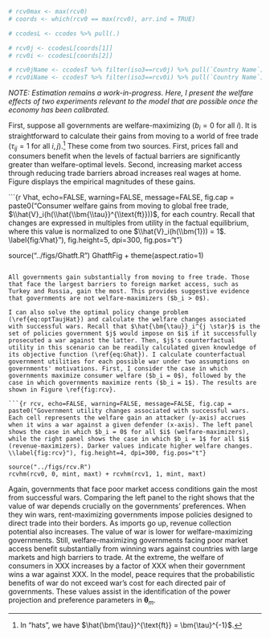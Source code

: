 ```r

# rcv0max <- max(rcv0)
# coords <- which(rcv0 == max(rcv0), arr.ind = TRUE)

# ccodesL <- ccodes %>% pull(.)

# rcv0j <- ccodesL[coords[1]]
# rcv0i <- ccodesL[coords[2]]

# rcv0jName <- ccodesT %>% filter(iso3==rcv0j) %>% pull(`Country Name`)
# rcv0iName <- ccodesT %>% filter(iso3==rcv0i) %>% pull(`Country Name`)

```

*NOTE: Estimation remains a work-in-progress. Here, I present the welfare effects of two experiments relevant to the model that are possible once the economy has been calibrated.*


First, suppose all governments are welfare-maximizing ($b_i=0$ for all $i$). It is straightforward to calculate their gains from moving to a world of free trade ($\tau_{ij} = 1$ for all $i, j$).^[In "hats", we have $\hat{\bm{\tau}}^{\text{ft}} = \bm{\tau}^{-1}$.] These come from two sources. First, prices fall and consumers benefit when the levels of factual barriers are significantly greater than welfare-optimal levels. Second, increasing market access through reducing trade barriers abroad increases real wages at home. Figure \ref{fig:Vhat} displays the empirical magnitudes of these gains. 

```{r Vhat, echo=FALSE, warning=FALSE, message=FALSE, fig.cap = paste0("Consumer welfare gains from moving to global free trade, $\\hat{V}_i(h(\\hat{\\bm{\\tau}}^{\\text{ft}}))$, for each country. Recall that changes are expressed in multiples from utility in the factual equilibrium, where this value is normalized to one $\\hat{V}_i(h(\\bm{1})) = 1$. \\label{fig:Vhat}"), fig.height=5, dpi=300, fig.pos="t"}

source("../figs/Ghatft.R")
GhatftFig + theme(aspect.ratio=1)

```

All governments gain substantially from moving to free trade. Those that face the largest barriers to foreign market access, such as Turkey and Russia, gain the most. This provides suggestive evidence that governments are not welfare-maximizers ($b_i > 0$). 

I can also solve the optimal policy change problem (\ref{eq:optTaujHat}) and calculate the welfare changes associated with successful wars. Recall that $\hat{\bm{\tau}}_i^{j \star}$ is the set of policies government $j$ would impose on $i$ if it successfully prosecuted a war against the latter. Then, $j$'s counterfactual utility in this scenario can be readily calculated given knowledge of its objective function (\ref{eq:Ghat}). I calculate counterfactual government utilities for each possible war under two assumptions on governments' motivations. First, I consider the case in which governments maximize consumer welfare ($b_i = 0$), followed by the case in which governments maximize rents ($b_i = 1$). The results are shown in Figure \ref{fig:rcv}.

```{r rcv, echo=FALSE, warning=FALSE, message=FALSE, fig.cap = paste0("Government utility changes associated with successful wars. Each cell represents the welfare gain an attacker (y-axis) accrues when it wins a war against a given defender (x-axis). The left panel shows the case in which $b_i = 0$ for all $i$ (welfare-maximizers), while the right panel shows the case in which $b_i = 1$ for all $i$ (revenue-maximizers). Darker values indicate higher welfare changes. \\label{fig:rcv}"), fig.height=4, dpi=300, fig.pos="t"}

source("../figs/rcv.R")
rcvhm(rcv0, 0, mint, maxt) + rcvhm(rcv1, 1, mint, maxt)

```

Again, governments that face poor market access conditions gain the most from successful wars. Comparing the left panel to the right shows that the value of war depends crucially on the governments' preferences. When they win wars, rent-maximizing governments impose policies designed to direct trade into their borders. As imports go up, revenue collection potential also increases. The value of war is lower for welfare-maximizing governments. Still, welfare-maximizing governments facing poor market access benefit substantially from winning wars against countries with large markets and high barriers to trade. At the extreme, the welfare of consumers in XXX increases by a factor of XXX when their government wins a war against XXX. In the model, peace requires that the probabilistic benefits of war do not exceed war's cost for each directed pair of governments. These values assist in the identification of the power projection and preference parameters in $\bm{\theta}_m$.